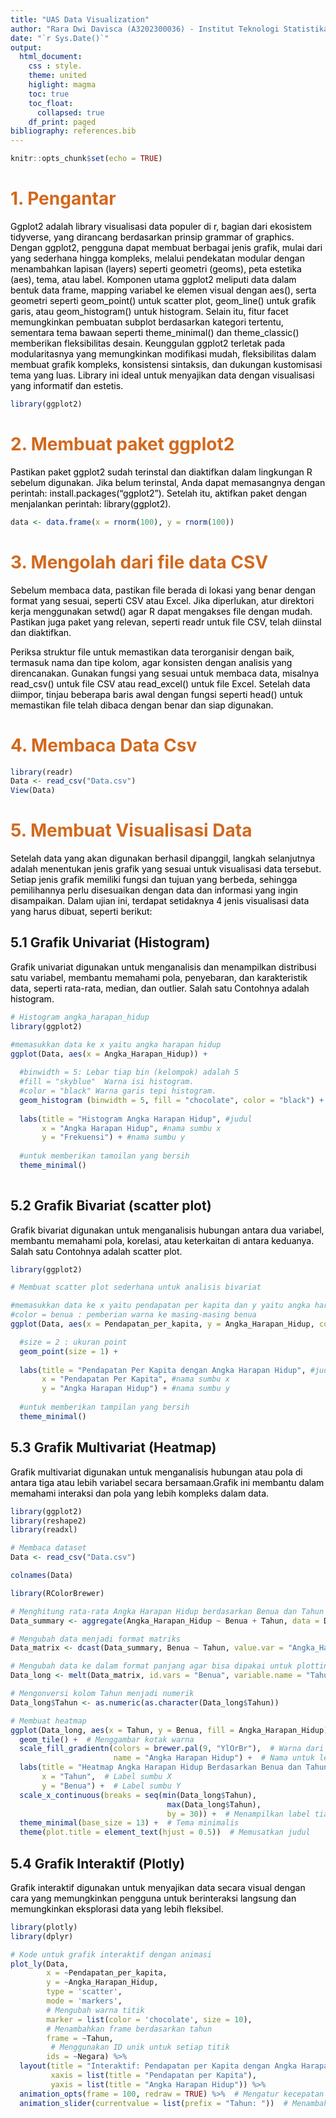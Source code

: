 ```yaml
---
title: "UAS Data Visualization"
author: "Rara Dwi Davisca (A3202300036) - Institut Teknologi Statistika dan Bisnis Muhammadiyah"
date: "`r Sys.Date()`"
output: 
  html_document:
    css : style. 
    theme: united
    higlight: magma
    toc: true
    toc_float:
      collapsed: true
    df_print: paged
bibliography: references.bib
---
```


```{=html}
<style>
h1 {
        color: chocolate; /* Contoh untuk judul besar */
}
 p {
        color: black; /* Contoh untuk paragraf */
    }
        
text-align: justify}
</style>
```
```r
knitr::opts_chunk$set(echo = TRUE)
```

# 1. Pengantar 
Ggplot2 adalah library visualisasi data populer di r, bagian dari ekosistem tidyverse, yang dirancang berdasarkan prinsip grammar of graphics. Dengan ggplot2, pengguna dapat membuat berbagai jenis grafik, mulai dari yang sederhana hingga kompleks, melalui pendekatan modular dengan menambahkan lapisan (layers) seperti geometri (geoms), peta estetika (aes), tema, atau label. Komponen utama ggplot2 meliputi data dalam bentuk data frame, mapping variabel ke elemen visual dengan aes(), serta geometri seperti geom_point() untuk scatter plot, geom_line() untuk grafik garis, atau geom_histogram() untuk histogram. Selain itu, fitur facet memungkinkan pembuatan subplot berdasarkan kategori tertentu, sementara tema bawaan seperti theme_minimal() dan theme_classic() memberikan fleksibilitas desain. Keunggulan ggplot2 terletak pada modularitasnya yang memungkinkan modifikasi mudah, fleksibilitas dalam membuat grafik kompleks, konsistensi sintaksis, dan dukungan kustomisasi tema yang luas. Library ini ideal untuk menyajikan data dengan visualisasi yang informatif dan estetis.

```r
library(ggplot2)
```
# 2. Membuat paket ggplot2
Pastikan paket ggplot2 sudah terinstal dan diaktifkan dalam lingkungan R sebelum digunakan. Jika belum terinstal, Anda dapat memasangnya dengan perintah: install.packages("ggplot2"). Setelah itu, aktifkan paket dengan menjalankan perintah: library(ggplot2).

```r
data <- data.frame(x = rnorm(100), y = rnorm(100))
```


# 3. Mengolah dari file data CSV
Sebelum membaca data, pastikan file berada di lokasi yang benar dengan format yang sesuai, seperti CSV atau Excel. Jika diperlukan, atur direktori kerja menggunakan setwd() agar R dapat mengakses file dengan mudah. Pastikan juga paket yang relevan, seperti readr untuk file CSV, telah diinstal dan diaktifkan.

Periksa struktur file untuk memastikan data terorganisir dengan baik, termasuk nama dan tipe kolom, agar konsisten dengan analisis yang direncanakan. Gunakan fungsi yang sesuai untuk membaca data, misalnya read_csv() untuk file CSV atau read_excel() untuk file Excel. Setelah data diimpor, tinjau beberapa baris awal dengan fungsi seperti head() untuk memastikan file telah dibaca dengan benar dan siap digunakan.

# 4. Membaca Data Csv

```r
library(readr)
Data <- read_csv("Data.csv")
View(Data)
```

# 5. Membuat Visualisasi Data
Setelah data yang akan digunakan berhasil dipanggil, langkah selanjutnya adalah menentukan jenis grafik yang sesuai untuk visualisasi data tersebut. Setiap jenis grafik memiliki fungsi dan tujuan yang berbeda, sehingga pemilihannya perlu disesuaikan dengan data dan informasi yang ingin disampaikan. Dalam ujian ini, terdapat setidaknya 4 jenis visualisasi data yang harus dibuat, seperti berikut:

## 5.1 Grafik Univariat (Histogram)
Grafik univariat digunakan untuk menganalisis dan menampilkan distribusi satu variabel, membantu memahami pola, penyebaran, dan karakteristik data, seperti rata-rata, median, dan outlier. Salah satu Contohnya adalah histogram.

```r
# Histogram angka_harapan_hidup
library(ggplot2)

#memasukkan data ke x yaitu angka harapan hidup
ggplot(Data, aes(x = Angka_Harapan_Hidup)) +
  
  #binwidth = 5: Lebar tiap bin (kelompok) adalah 5
  #fill = "skyblue"  Warna isi histogram.
  #color = "black" Warna garis tepi histogram.
  geom_histogram (binwidth = 5, fill = "chocolate", color = "black") +
  
  labs(title = "Histogram Angka Harapan Hidup", #judul
       x = "Angka Harapan Hidup", #nama sumbu x
       y = "Frekuensi") + #nama sumbu y
  
  #untuk memberikan tamoilan yang bersih
  theme_minimal()
 

```

## 5.2 Grafik Bivariat (scatter plot)
Grafik bivariat digunakan untuk menganalisis hubungan antara dua variabel, membantu memahami pola, korelasi, atau keterkaitan di antara keduanya. Salah satu Contohnya adalah scatter plot.

```r
library(ggplot2)

# Membuat scatter plot sederhana untuk analisis bivariat

#memasukkan data ke x yaitu pendapatan per kapita dan y yaitu angka harapan hidup
#color = benua : pemberian warna ke masing-masing benua
ggplot(Data, aes(x = Pendapatan_per_kapita, y = Angka_Harapan_Hidup, color = Benua)) +

  #size = 2 : ukuran point
  geom_point(size = 1) +
  
  labs(title = "Pendapatan Per Kapita dengan Angka Harapan Hidup", #judul
       x = "Pendapatan Per Kapita", #nama sumbu x
       y = "Angka Harapan Hidup") + #nama sumbu y
  
  #untuk memberikan tampilan yang bersih 
  theme_minimal()
```

## 5.3 Grafik Multivariat (Heatmap)
Grafik multivariat digunakan untuk menganalisis hubungan atau pola di antara tiga atau lebih variabel secara bersamaan.Grafik ini membantu dalam memahami interaksi dan pola yang lebih kompleks dalam data.

```r
library(ggplot2)
library(reshape2)
library(readxl)  
```

```r
# Membaca dataset
Data <- read_csv("Data.csv")

```

```r
colnames(Data)
```

```r
library(RColorBrewer)
```



```r
# Menghitung rata-rata Angka Harapan Hidup berdasarkan Benua dan Tahun
Data_summary <- aggregate(Angka_Harapan_Hidup ~ Benua + Tahun, data = Data, FUN = mean)

# Mengubah data menjadi format matriks
Data_matrix <- dcast(Data_summary, Benua ~ Tahun, value.var = "Angka_Harapan_Hidup")

# Mengubah data ke dalam format panjang agar bisa dipakai untuk plotting
Data_long <- melt(Data_matrix, id.vars = "Benua", variable.name = "Tahun", value.name = "Angka_Harapan_Hidup")

# Mengonversi kolom Tahun menjadi numerik
Data_long$Tahun <- as.numeric(as.character(Data_long$Tahun))

# Membuat heatmap
ggplot(Data_long, aes(x = Tahun, y = Benua, fill = Angka_Harapan_Hidup)) +
  geom_tile() +  # Menggambar kotak warna
  scale_fill_gradientn(colors = brewer.pal(9, "YlOrBr"),  # Warna dari palet Oranges
                       name = "Angka Harapan Hidup") +  # Nama untuk legenda
  labs(title = "Heatmap Angka Harapan Hidup Berdasarkan Benua dan Tahun",  # Judul plot
       x = "Tahun",  # Label sumbu X
       y = "Benua") +  # Label sumbu Y
  scale_x_continuous(breaks = seq(min(Data_long$Tahun), 
                                   max(Data_long$Tahun), 
                                   by = 30)) +  # Menampilkan label tiap 30 tahun
  theme_minimal(base_size = 13) +  # Tema minimalis
  theme(plot.title = element_text(hjust = 0.5))  # Memusatkan judul

```

## 5.4 Grafik Interaktif (Plotly)
Grafik interaktif digunakan untuk menyajikan data secara visual dengan cara yang memungkinkan pengguna untuk berinteraksi langsung dan memungkinkan eksplorasi data yang lebih fleksibel.

```r
library(plotly)
library(dplyr)
```

```r
# Kode untuk grafik interaktif dengan animasi
plot_ly(Data, 
        x = ~Pendapatan_per_kapita, 
        y = ~Angka_Harapan_Hidup, 
        type = 'scatter', 
        mode = 'markers', 
        # Mengubah warna titik
        marker = list(color = 'chocolate', size = 10),  
        # Menambahkan frame berdasarkan tahun
        frame = ~Tahun,
         # Menggunakan ID unik untuk setiap titik
        ids = ~Negara) %>%  
  layout(title = "Interaktif: Pendapatan per Kapita dengan Angka Harapan Hidup",
         xaxis = list(title = "Pendapatan per Kapita"),
         yaxis = list(title = "Angka Harapan Hidup")) %>%
  animation_opts(frame = 100, redraw = TRUE) %>%  # Mengatur kecepatan animasi
  animation_slider(currentvalue = list(prefix = "Tahun: "))  # Menambahkan slider untuk tahun
```









